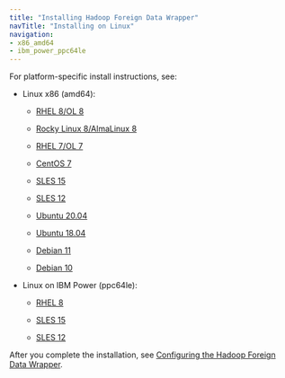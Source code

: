 ```yaml
---
title: "Installing Hadoop Foreign Data Wrapper"
navTitle: "Installing on Linux"
navigation:
- x86_amd64
- ibm_power_ppc64le
---
```


For platform-specific install instructions, see:

- Linux x86 (amd64):

  - [RHEL 8/OL 8](x86_amd64/hadoop_rhel8_x86)

  - [Rocky Linux 8/AlmaLinux 8](x86_amd64/hadoop_other_linux8_x86)
  - [RHEL 7/OL 7](x86_amd64/hadoop_rhel7_x86)
  - [CentOS 7](x86_amd64/hadoop_centos7_x86)
  - [SLES 15](x86_amd64/hadoop_sles15_x86)
  - [SLES 12](x86_amd64/hadoop_sles12_x86)
  - [Ubuntu 20.04](x86_amd64/hadoop_ubuntu20_x86)
  - [Ubuntu 18.04](x86_amd64/hadoop_ubuntu18_x86)
  - [Debian 11](x86_amd64/hadoop_deb11_x86)
  - [Debian 10](x86_amd64/hadoop_deb10_x86)

- Linux on IBM Power (ppc64le):

  - [RHEL 8](ibm_power_ppc64le/hadoop_rhel8_ppcle)
  
  - [SLES 15](ibm_power_ppc64le/hadoop_sles15_ppcle)
  - [SLES 12](ibm_power_ppc64le/hadoop_sles12_ppcle)

After you complete the installation, see [Configuring the Hadoop Foreign Data Wrapper](../08_configuring_the_hadoop_data_adapter).
